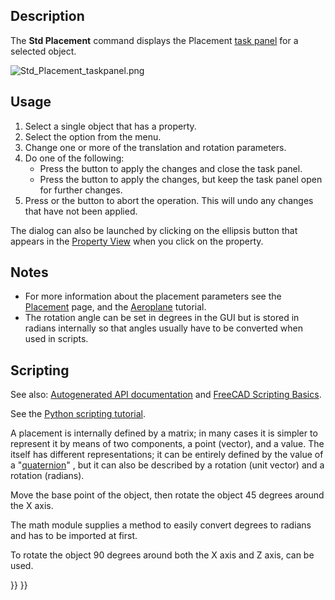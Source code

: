 <languages/>
<translate>

<!--T:9-->
{{Docnav
|[[Std_SendToPythonConsole|SendToPythonConsole]]
|[[Std_TransformManip|TransformManip]]
|[[Std_Edit_Menu|Std Edit Menu]]
|IconL=Std_SendToPythonConsole.svg
|IconR=Std_TransformManip.svg
|IconC=Freecad.svg
}}

<!--T:2-->
{{GuiCommand
|Name=Std Placement
|MenuLocation=Edit → Placement...
|Workbenches=All
|SeeAlso=[[Std_Alignment|Std Alignment]], [[Placement|Placement]]
}}

==Description== <!--T:3-->

<!--T:4-->
The '''Std Placement''' command displays the Placement [[Task_panel|task panel]] for a selected object.

</translate>
[[Image:Std_Placement_taskpanel.png]]
<translate>
<!--T:13-->
{{Caption|The Placement task panel}}

==Usage== <!--T:5-->

<!--T:14-->
# Select a single object that has a {{PropertyData|Placement}} property.
# Select the {{MenuCommand|Edit → [[Image:Std_Placement.svg|16px]] Placement...}} option from the menu.
# Change one or more of the translation and rotation parameters.
# Do one of the following:
#* Press the {{Button|OK}} button to apply the changes and close the task panel.
#* Press the {{Button|Apply}} button to apply the changes, but keep the task panel open for further changes.
# Press {{KEY|Esc}} or the {{Button|Cancel}} button to abort the operation. This will undo any changes that have not been applied.

<!--T:21-->
The dialog can also be launched by clicking on the ellipsis button {{Button|...}} that appears in the [[Property_View|Property View]] when you click on the {{PropertyData|Placement}} property.

==Notes== <!--T:17-->

<!--T:18-->
* For more information about the placement parameters see the [[Placement|Placement]] page, and the [[Aeroplane|Aeroplane]] tutorial.
* The rotation angle can be set in degrees in the GUI but is stored in radians internally so that angles usually have to be converted when used in scripts.

==Scripting== <!--T:11-->

<!--T:19-->
See also: [https://freecad.github.io/SourceDoc/ Autogenerated API documentation] and [[FreeCAD_Scripting_Basics|FreeCAD Scripting Basics]].

<!--T:20-->
See the [[Python_scripting_tutorial#Vectors_and_placements|Python scripting tutorial]].

<!--T:22-->
A placement is internally defined by a matrix; in many cases it is simpler to represent it by means of two components, a {{incode|Base}} point (vector), and a {{incode|Rotation}} value. The {{incode|Rotation}} itself has different representations; it can be entirely defined by the value of a "[https://en.wikipedia.org/wiki/Quaternion quaternion]" {{incode|(xi + yj + zk + w)}}, but it can also be described by a rotation {{incode|Axis}} (unit vector) and a rotation {{incode|Angle}} (radians).

</translate>
{{Code|code=
import FreeCAD as App

doc = App.newDocument()
obj = doc.addObject("Part::Cylinder", "Cylinder")

print(obj.Placement)
# Placement [Pos=(0,0,0), Yaw-Pitch-Roll=(0,0,0)]
print(obj.Placement.Base)
# Vector (0.0, 0.0, 0.0)
print(obj.Placement.Rotation)
# Rotation (0.0, 0.0, 0.0, 1.0)

print(obj.Placement.Rotation.Angle)
# 0.0
print(obj.Placement.Rotation.Axis)
# Vector (0.0, 0.0, 1.0)
print(obj.Placement.Rotation.Q)
# (0.0, 0.0, 0.0, 1.0)
}}
<translate>

<!--T:23-->
Move the base point of the object, then rotate the object 45 degrees around the X axis.

<!--T:24-->
The math module supplies a method {{incode|radians()}} to easily convert degrees to radians and has to be imported at first.

</translate>
{{Code|code=
import math

obj.Placement.Base = App.Vector(5, 3, 1)
obj.Placement.Rotation.Axis = App.Vector(1, 0, 0)
obj.Placement.Rotation.Angle = math.radians(45)

print(obj.Placement)
# Placement [Pos=(5,3,1), Yaw-Pitch-Roll=(0,0,45)]
print(obj.Placement.Rotation.Q)
# (0.3826834323650898, 0.0, 0.0, 0.9238795325112867)
print(obj.Placement.Matrix)
# Matrix ((1,0,0,5),(0,0.707107,-0.707107,3),(0,0.707107,0.707107,1),(0,0,0,1))
}}
<translate>

<!--T:25-->
To rotate the object 90 degrees around both the X axis and Z axis, {{incode|obj.Placement.Rotation.setYawPitchRoll}} can be used.

</translate>
{{Code|code=
obj.Placement.Base = App.Vector(5, 3, 1)
obj.Placement.Rotation.Axis = App.Vector(1, 0, 0)
obj.Placement.Rotation.setYawPitchRoll(90, 0, 90)

print(obj.Placement)
# Placement [Pos=(5,3,1), Yaw-Pitch-Roll=(90,0,90)]
}}
<translate>


<!--T:10-->
{{Docnav
|[[Std_SendToPythonConsole|SendToPythonConsole]]
|[[Std_TransformManip|TransformManip]]
|[[Std_Edit_Menu|Std Edit Menu]]
|IconL=Std_SendToPythonConsole.svg
|IconR=Std_TransformManip.svg
|IconC=Freecad.svg
}}

</translate>
{{Std_Base_navi{{#translation:}}}}
{{Userdocnavi{{#translation:}}}}